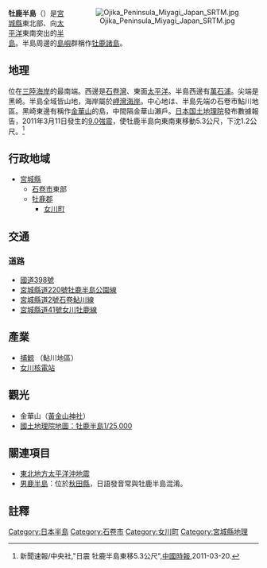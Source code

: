 {{NoteTA
|G1 = Unit
}}
<div style="float:right; margin:0 0 0 10px;text-align:center;">
[[File:Ojika_Peninsula_Miyagi_Japan_SRTM.jpg|thumb]]
</div>
{{location map 
| Japan Miyagi 
| label = 
| position = right
| lat_deg =  38 | lat_min = 20| lat_sec = 17 | lat_dir = N
| lon_deg = 141 | lon_min = 30 | lon_sec = 25 | lon_dir = E
| mark = Cercle rouge 100%.svg
| marksize = 60
| width = 220
|float=right
| caption = 牡鹿半島的位置
| relief = yes
}}
'''牡鹿半島'''（{{jpn|j=牡島半島|hg=おしかはんとう|rm=Oshika hantō|f=y}}）是[[宮城縣|宮城縣]]東北部、向[[太平洋|太平洋]]東南突出的[[半島|半島]]。半島周邊的[[島嶼|島嶼]]群稱作[[牡鹿諸島|牡鹿諸島]]。

== 地理 ==
位在[[三陸海岸|三陸海岸]]的最南端。西邊是[[石卷灣|石卷灣]]、東面[[太平洋|太平洋]]。半島西邊有[[萬石浦|萬石浦]]。尖端是黑崎。半島全域皆山地，海岸屬於[[岬灣海岸|岬灣海岸]]。中心地は、半島先端の石卷市鮎川地區。黑崎東邊有稱作[[金華山_(宮城縣)|金華山]]的島，中間隔金華山瀨戶。[[日本|日本]][[国土地理院|国土地理院]]發布數據報告，2011年3月11日發生的[[2011年日本东北地方太平洋近海地震|9.0強震]]，使牡鹿半島向東南東移動5.3公尺，下沈1.2公尺。<ref>新聞速報/中央社,"日震 牡鹿半島東移5.3公尺"{{cite web |url=http://news.chinatimes.com/world/50405825/132011032000611.html |title=存档副本 |accessdate=2011-03-20 |deadurl=yes |archiveurl=https://web.archive.org/web/20110323121015/http://news.chinatimes.com/world/50405825/132011032000611.html |archivedate=2011-03-23 }},[[中國時報|中國時報]],2011-03-20.</ref>

== 行政地域 ==
*[[宮城縣|宮城縣]]
**[[石卷市|石卷市]]東部
**[[牡鹿郡|牡鹿郡]]
***[[女川町|女川町]]

== 交通 ==
===道路===
*[[國道398號|國道398號]]
*[[宮城縣道220號牡鹿半島公園線|宮城縣道220號牡鹿半島公園線]]
*[[宮城縣道2號石卷鮎川線|宮城縣道2號石卷鮎川線]]
*[[宮城縣道41號女川牡鹿線|宮城縣道41號女川牡鹿線]]

==產業==
*[[捕鯨|捕鯨]] （鮎川地區）
*[[女川核電站|女川核電站]]

==觀光==
*金華山（[[黃金山神社_(石卷市)|黃金山神社]]）
* [http://watchizu.gsi.go.jp/index.aspx?mesh=5741 國土地理院地圖：牡鹿半島1/25,000] {{Wayback|url=http://watchizu.gsi.go.jp/index.aspx?mesh=5741 |date=20120513141003 }}

==關連項目==
*[[東北地方太平洋沖地震|東北地方太平洋沖地震]]
*[[男鹿半島|男鹿半島]]：位於[[秋田縣|秋田縣]]，日語發音常與牡鹿半島混淆。

==註釋==
{{reflist}}

{{日本之半島}}

{{Authority control}}
[[Category:日本半島|Category:日本半島]]
[[Category:石卷市|Category:石卷市]]
[[Category:女川町|Category:女川町]]
[[Category:宮城縣地理|Category:宮城縣地理]]